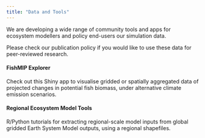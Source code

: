 ```yaml
---
title: "Data and Tools"
---
```


We are developing a wide range of community tools and apps for ecosystem modellers and policy end-users our simulation data.

Please check our publication policy if you would like to use these data for peer-reviewed research.

#### FishMIP Explorer

Check out this Shiny app to visualise gridded or spatially aggregated data of projected changes in potential fish biomass, under alternative climate emission scenarios.

#### Regional Ecosystem Model Tools

R/Python tutorials for extracting regional-scale model inputs from global gridded Earth System Model outputs, using a regional shapefiles.
